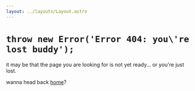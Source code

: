 ```yaml
---
layout: ../layouts/Layout.astro
---
```

# `throw new Error('Error 404: you\'re lost buddy');`
it may be that the page you are looking for is not yet ready...
or you're just lost.

wanna head back [home](/)?